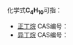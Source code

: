 {{DISPLAYTITLE:C<sub>4</sub>H<sub>10</sub>}}
{{MolFormDisambigNav|C=4|H=10}}
化学式'''C<sub>4</sub>H<sub>10</sub>'''可指：

* [[正丁烷|正丁烷]] CAS编号：{{CAS|106-97-8}}
* [[异丁烷|异丁烷]] CAS编号：{{CAS|75-28-5}}

{{烷烃异构体}}
{{MolFormDisambig}}